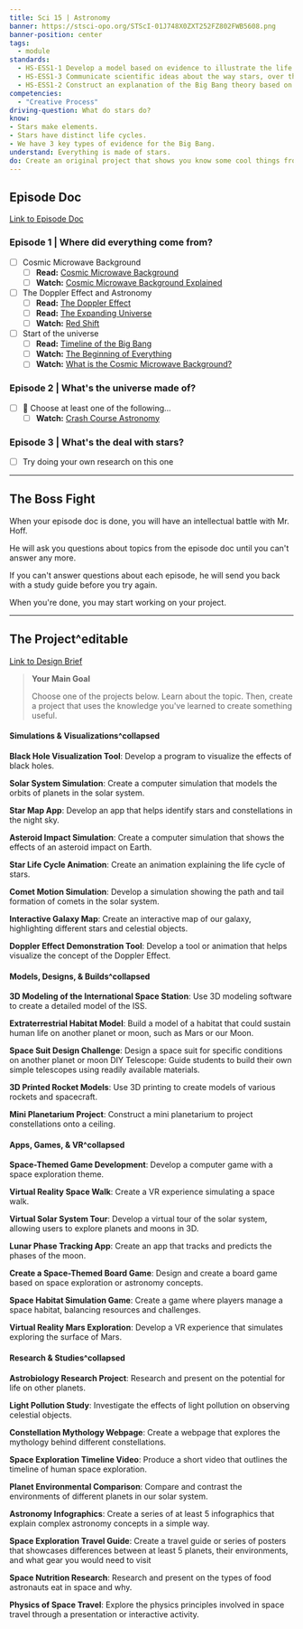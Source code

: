```yaml
---
title: Sci 15 | Astronomy
banner: https://stsci-opo.org/STScI-01J748X0ZXT252FZ802FWB5608.png
banner-position: center
tags:
  - module
standards:
  - HS-ESS1-1 Develop a model based on evidence to illustrate the life span of the sun and the role of nuclear fusion in the sun’s core to release energy in the form of radiation.
  - HS-ESS1-3 Communicate scientific ideas about the way stars, over their life cycle, produce elements.
  - HS-ESS1-2 Construct an explanation of the Big Bang theory based on astronomical evidence of light spectra, motion of distant galaxies, and composition of matter in the universe.
competencies:
  - "Creative Process"
driving-question: What do stars do?
know:
- Stars make elements.
- Stars have distinct life cycles.
- We have 3 key types of evidence for the Big Bang.
understand: Everything is made of stars.
do: Create an original project that shows you know some cool things from Astronomy.
---
```


## Episode Doc
[Link to Episode Doc](https://docs.google.com/document/d/1lG7lV3dOPp5WGRGsYC9RIuOnMZQM5ht67V9Ufg-Uav0/edit?tab=t.0)
### Episode 1 | Where did everything come from?
- [ ] Cosmic Microwave Background
  - [ ] **Read:** [Cosmic Microwave Background](https://www.esa.int/Science_Exploration/Space_Science/Cosmic_Microwave_Background_CMB_radiation)
  - [ ] **Watch:** [Cosmic Microwave Background Explained](https://www.youtube.com/watch?v=3tCMd1ytvWg)
- [ ] The Doppler Effect and Astronomy
  - [ ] **Read:** [The Doppler Effect](https://courses.lumenlearning.com/suny-astronomy/chapter/the-doppler-effect/)
  - [ ] **Read:** [The Expanding Universe](https://lweb.cfa.harvard.edu/supernova/newdata/universe.html)
  - [ ] **Watch:** [Red Shift](https://www.youtube.com/watch?v=-mQ41yA6LaA)
- [ ] Start of the universe
  - [ ] **Read:** [Timeline of the Big Bang](https://futurism.com/cosmology-the-timeline-of-everything-we-know)
  - [ ] **Watch:** [The Beginning of Everything](https://www.youtube.com/watch?v=wNDGgL73ihY)
  - [ ] **Watch:** [What is the Cosmic Microwave Background?](https://www.youtube.com/watch?v=AYFDN2DSVgc)

### Episode 2 | What's the universe made of?
- [ ] 🤔 Choose at least one of the following...
  - [ ] **Watch:** [Crash Course Astronomy](https://www.youtube.com/watch?v=PWx9DurgPn8)

### Episode 3 | What's the deal with stars?
- [ ] Try doing your own research on this one

---

## The Boss Fight
When your episode doc is done, you will have an intellectual battle with Mr. Hoff.

He will ask you questions about topics from the episode doc until you can't answer any more.

If you can't answer questions about each episode, he will send you back with a study guide before you try again.

When you're done, you may start working on your project.

---

## The Project^editable
[Link to Design Brief]()

> **Your Main Goal**
>
> Choose one of the projects below. Learn about the topic. Then, create a project that uses the knowledge you've learned to create something useful.

#### Simulations & Visualizations^collapsed
**Black Hole Visualization Tool**: Develop a program to visualize the effects of black holes.

**Solar System Simulation**: Create a computer simulation that models the orbits of planets in the solar system.

**Star Map App**: Develop an app that helps identify stars and constellations in the night sky.

**Asteroid Impact Simulation**: Create a computer simulation that shows the effects of an asteroid impact on Earth.

**Star Life Cycle Animation**: Create an animation explaining the life cycle of stars.

**Comet Motion Simulation**: Develop a simulation showing the path and tail formation of comets in the solar system.

**Interactive Galaxy Map**: Create an interactive map of our galaxy, highlighting different stars and celestial objects.

**Doppler Effect Demonstration Tool**: Develop a tool or animation that helps visualize the concept of the Doppler Effect.

#### Models, Designs, & Builds^collapsed
**3D Modeling of the International Space Station**: Use 3D modeling software to create a detailed model of the ISS.

**Extraterrestrial Habitat Model**: Build a model of a habitat that could sustain human life on another planet or moon, such as Mars or our Moon.

**Space Suit Design Challenge**: Design a space suit for specific conditions on another planet or moon DIY Telescope: Guide students to build their own simple telescopes using readily available materials.

**3D Printed Rocket Models**: Use 3D printing to create models of various rockets and spacecraft. 

**Mini Planetarium Project**: Construct a mini planetarium to project constellations onto a ceiling.

#### Apps, Games, & VR^collapsed
**Space-Themed Game Development**: Develop a computer game with a space exploration theme.

**Virtual Reality Space Walk**: Create a VR experience simulating a space walk.

**Virtual Solar System Tour**: Develop a virtual tour of the solar system, allowing users to explore planets and moons in 3D.

**Lunar Phase Tracking App**: Create an app that tracks and predicts the phases of the moon.

**Create a Space-Themed Board Game**: Design and create a board game based on space exploration or astronomy concepts.

**Space Habitat Simulation Game**: Create a game where players manage a space habitat, balancing resources and challenges.

**Virtual Reality Mars Exploration**: Develop a VR experience that simulates exploring the surface of Mars.

#### Research & Studies^collapsed
**Astrobiology Research Project**: Research and present on the potential for life on other planets.

**Light Pollution Study**: Investigate the effects of light pollution on observing celestial objects.

**Constellation Mythology Webpage**: Create a webpage that explores the mythology behind different constellations.

**Space Exploration Timeline Video**: Produce a short video that outlines the timeline of human space exploration.

**Planet Environmental Comparison**: Compare and contrast the environments of different planets in our solar system.

**Astronomy Infographics**: Create a series of at least 5 infographics that explain complex astronomy concepts in a simple way.

**Space Exploration Travel Guide**: Create a travel guide or series of posters that showcases differences between at least 5 planets, their environments, and what gear you would need to visit

**Space Nutrition Research**: Research and present on the types of food astronauts eat in space and why.

**Physics of Space Travel**: Explore the physics principles involved in space travel through a presentation or interactive activity.

